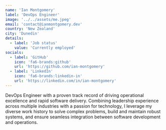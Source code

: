 ```yaml
---
name: 'Ian Montgomery'
label: 'DevOps Engineer'
image: '../../assets/me.jpeg'
email: 'contact@ianmontgomery.dev'
country: 'New Zealand'
city: 'Dunedin'
details:
  - label: 'Job status'
    value: 'Currently employed'
socials:
  - label: 'GitHub'
    icon: 'fa6-brands:github'
    url: 'https://github.com/ian-montgomery'
  - label: 'LinkedIn'
    icon: 'fa6-brands:linkedin-in'
    url: 'https://linkedin.com/in/ian-montgomery'
---
```


DevOps Engineer with a proven track record of driving operational excellence and rapid software delivery. Combining leadership experience across multiple industries with a passion for technology, I leverage my diverse work history to solve complex problems, build and maintain robust systems, and ensure seamless integration between software development and operations.

